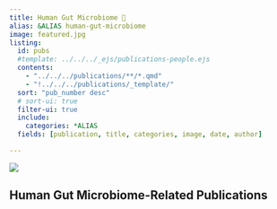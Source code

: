 ```yaml
---
title: Human Gut Microbiome 🦠
alias: &ALIAS human-gut-microbiome
image: featured.jpg
listing:
  id: pubs
  #template: ../../../_ejs/publications-people.ejs 
  contents: 
    - "../../../publications/**/*.qmd"
    - "!../../../publications/_template/"
  sort: "pub_number desc"
  # sort-ui: true
  filter-ui: true
  include:
    categories: *ALIAS
  fields: [publication, title, categories, image, date, author]

---
```

![](featured.jpg)

## Human Gut Microbiome-Related Publications


:::{#pubs}
:::